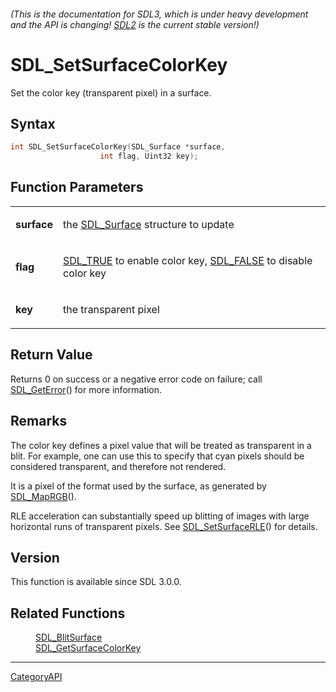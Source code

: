 ====== (This is the documentation for SDL3, which is under heavy development and the API is changing! [https://wiki.libsdl.org/ SDL2] is the current stable version!) ======
= SDL_SetSurfaceColorKey =

Set the color key (transparent pixel) in a surface.

== Syntax ==

<syntaxhighlight lang='c'>
int SDL_SetSurfaceColorKey(SDL_Surface *surface,
                    int flag, Uint32 key);
</syntaxhighlight>

== Function Parameters ==

{|
|'''surface'''
|the [[SDL_Surface]] structure to update
|-
|'''flag'''
|[[SDL_TRUE]] to enable color key, [[SDL_FALSE]] to disable color key
|-
|'''key'''
|the transparent pixel
|}

== Return Value ==

Returns 0 on success or a negative error code on failure; call
[[SDL_GetError]]() for more information.

== Remarks ==

The color key defines a pixel value that will be treated as transparent in
a blit. For example, one can use this to specify that cyan pixels should be
considered transparent, and therefore not rendered.

It is a pixel of the format used by the surface, as generated by
[[SDL_MapRGB]]().

RLE acceleration can substantially speed up blitting of images with large
horizontal runs of transparent pixels. See [[SDL_SetSurfaceRLE]]() for
details.

== Version ==

This function is available since SDL 3.0.0.

== Related Functions ==

:[[SDL_BlitSurface]]
:[[SDL_GetSurfaceColorKey]]

----
[[CategoryAPI]]


